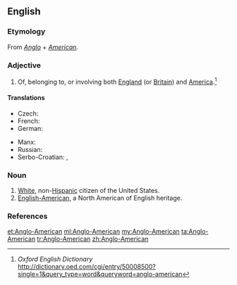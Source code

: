 ==English==

{{wikipedia}}

===Etymology===
From ''[[Anglo]]'' + ''[[American]]''.

===Adjective===
{{en-adj|head=[[Anglo]]-[[American]]|-}}

# Of, belonging to, or involving both [[England]] (or [[Britain]]) and [[America]].<ref name = OED>''Oxford English Dictionary'' [[http://dictionary.oed.com/cgi/entry/50008500?single=1&query_type=word&queryword=anglo-american]]</ref>

====Translations====
{{trans-top|of relating to England and USA}}
* Czech: {{t-|cs|angloamerický|m}}
* French: {{t-|fr|anglo-americain}}
* German: {{t-|de|angloamerikanisch}}
{{trans-mid}}
* Manx: {{t-|gv|Anglo-Americaanagh}}
* Russian: {{t+|ru|англо-американский|tr=anglo-amerikánskij|sc=Cyrl}}
* Serbo-Croatian: {{t-|sh|angloamerički}}, {{t-|sh|англоамерички}}
{{trans-bottom}}

===Noun===
{{en-noun|head=[[Anglo]]-[[American]]}}

# [[white|White]], non-[[Hispanic]] citizen of the United States.
# [[English-American]], a North American of English heritage.

===References===
<references/>

[[et:Anglo-American]]
[[ml:Anglo-American]]
[[my:Anglo-American]]
[[ta:Anglo-American]]
[[tr:Anglo-American]]
[[zh:Anglo-American]]